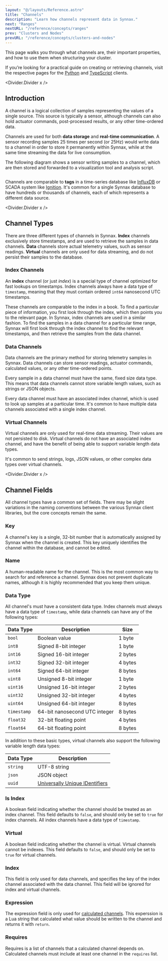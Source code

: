 ```yaml
---
layout: "@/layouts/Reference.astro"
title: "Channels"
description: "Learn how channels represent data in Synnax."
next: "Ranges"
nextURL: "/reference/concepts/ranges"
prev: "Clusters and Nodes"
prevURL: "/reference/concepts/clusters-and-nodes"
---
```



This page walks you through what channels are, their important properties, and how to
use them when structuring your cluster.

If you’re looking for a practical guide on creating or retrieving channels, visit the
respective pages for the [Python](/reference/python-client/channels) and
[TypeScript](/reference/typescript-client/channels) clients.

<Divider.Divider x />

## Introduction

A channel is a logical collection of samples representing the values of a single source.
This source is typically a sensor, although channels can also hold actuator commands,
post-processed results, or any other time-ordered data.

Channels are used for both **data storage** and **real-time communication**. A sensor
recording samples 25 times per second (or 25Hz) would write data to a channel in order
to store it permanently within Synnax, while at the same time streaming the data for
live consumption.

The following diagram shows a sensor writing samples to a channel, which are then stored
and forwarded to a visualization tool and analysis script.

<Diagram>
  <Image
    client:only="react"
    id="concepts/channels/channels"
    extension="svg"
    themed={false}
  />
</Diagram>

Channels are comparable to **tags** in a time-series database like
[InfluxDB](https://www.influxdata.com/) or SCADA system like
[Ignition](https://inductiveautomation.com/). It's common for a single Synnax database
to have hundreds or thousands of channels, each of which represents a different data
source.

<Divider.Divider x />

## Channel Types

There are three different types of channels in Synnax. **Index** channels exclusively
store timestamps, and are used to retrieve the samples in data channels. **Data**
channels store actual telemetry values, such as sensor readings. **Virtual** channels
are only used for data streaming, and do not persist their samples to the database.

### Index Channels

An **index** channel (or just _index_) is a special type of channel optimized for fast
lookups on timestamps. Index channels always have a data type of `timestamp`, meaning
that they must contain ordered `int64` nanosecond UTC timestamps.

These channels are comparable to the index in a book. To find a particular piece of
information, you first look through the index, which then points you to the relevant
page. In Synnax, index channels are used in a similar fashion. To find the samples in a
data channel for a particular time range, Synnax will first look through the index
channel to find the relevant timestamps, and then retrieve the samples from the data
channel.

### Data Channels

Data channels are the primary method for storing telemetry samples in Synnax. Data
channels can store sensor readings, actuator commands, calculated values, or any other
time-ordered points.

Every sample in a data channel must have the same, fixed size data type. This means that
data channels cannot store variable length values, such as strings or JSON objects.

Every data channel must have an associated index channel, which is used to look up
samples at a particular time. It's common to have multiple data channels associated with
a single index channel.

### Virtual Channels

Virtual channels are only used for real-time data streaming. Their values are not
persisted to disk. Virtual channels do not have an associated index channel, and have
the benefit of being able to support variable length data types.

It's common to send strings, logs, JSON values, or other complex data types over virtual
channels.

<Divider.Divider x />

## Channel Fields

All channel types have a common set of fields. There may be slight variations in the
naming conventions between the various Synnax client libraries, but the core concepts
remain the same.

### Key

A channel's key is a single, 32-bit number that is automatically assigned by Synnax when
the channel is created. This key uniquely identifies the channel within the database,
and cannot be edited.

### Name

A human-readable name for the channel. This is the most common way to search for and
reference a channel. Synnax does not prevent duplicate names, although it is highly
recommended that you keep them unique.

### Data Type

All channel's must have a consistent data type. Index channels must always have a data
type of `timestamp`, while data channels can have any of the following types:

| Data Type   | Description                   | Size    |
| ----------- | ----------------------------- | ------- |
| `bool`      | Boolean value                 | 1 byte  |
| `int8`      | Signed 8-bit integer          | 1 byte  |
| `int16`     | Signed 16-bit integer         | 2 bytes |
| `int32`     | Signed 32-bit integer         | 4 bytes |
| `int64`     | Signed 64-bit integer         | 8 bytes |
| `uint8`     | Unsigned 8-bit integer        | 1 byte  |
| `uint16`    | Unsigned 16-bit integer       | 2 bytes |
| `uint32`    | Unsigned 32-bit integer       | 4 bytes |
| `uint64`    | Unsigned 64-bit integer       | 8 bytes |
| `timestamp` | 64-bit nanosecond UTC integer | 8 bytes |
| `float32`   | 32-bit floating point         | 4 bytes |
| `float64`   | 64-bit floating point         | 8 bytes |

In addition to these basic types, virtual channels also support the following variable
length data types:

| Data Type | Description                                                                   |
| --------- | ----------------------------------------------------------------------------- |
| `string`  | UTF-8 string                                                                  |
| `json`    | JSON object                                                                   |
| `uuid`    | [Universally Unique IDentifiers](https://www.rfc-editor.org/rfc/rfc9562.html) |

### Is Index

A boolean field indicating whether the channel should be treated as an index channel.
This field defaults to `false`, and should only be set to `true` for index channels. All
index channels have a data type of `timestamp`.

### Virtual

A boolean field indicating whether the channel is virtual. Virtual channels cannot be
indexes. This field defaults to `false`, and should only be set to `true` for virtual
channels.

### Index

This field is only used for data channels, and specifies the key of the index channel
associated with the data channel. This field will be ignored for index and virtual
channels.

### Expression

The expression field is only used for
[calculated channels](/reference/console/calculated-channels). This experssion is a Lua
string that calculated what value should be written to the channel and returns it with
`return`.

### Requires

Requires is a list of channels that a calculated channel depends on. Calculated channels
must include at least one channel in the `requires` list.

